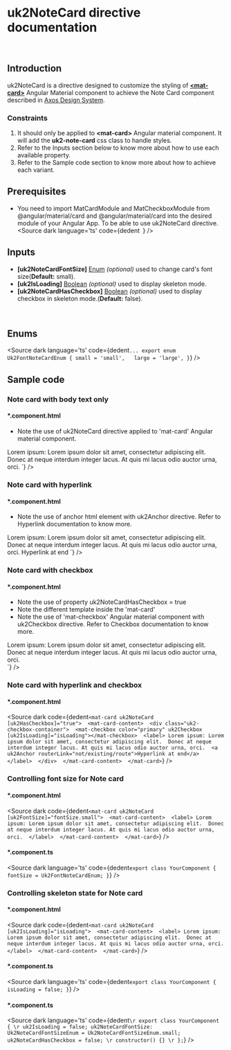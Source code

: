 <!-- Custom-MDX-Documentation.mdx -->

# uk2NoteCard directive documentation
<br/>


## Introduction
<p>
  uk2NoteCard is a directive designed to customize the styling of <a href="https://v15.material.angular.io/components/card/overview" target="_blank"><strong>&lt;mat-card&gt;</strong></a> Angular Material component to achieve the Note Card component described in <a href="https://www.figma.com/file/xNJe50LNYYGhQ1Q1C3zs4b/👷‍♂️-Framework-Core---Web-2.0?node-id=673%3A8530&t=xMrnsOGwiCJ12o4x-0"  target="_blank">Axos Design System</a>.
</p>

### Constraints
<ol>
  <li>
    It should only be applied to <strong>&lt;mat-card&gt;</strong> Angular material component. It will add the <strong>uk2-note-card</strong> css class to handle styles.
  </li>
  <li>
    Refer to the Inputs section below to know more about how to use each available property.
  </li>
  <li>
    Refer to the Sample code section to know more about how to achieve each variant.
  </li>
</ol>

## Prerequisites

<DirectivesPrerequisitesDocsLayout></DirectivesPrerequisitesDocsLayout>

- You need to import MatCardModule and MatCheckboxModule from @angular/material/card and @angular/material/card into the desired module of your Angular App. To be able to use uk2NoteCard directive.
<Source
  dark
  language='ts'
  code={dedent`
  `}
/>

## Inputs
<ul>
  <li><strong>[uk2NoteCardFontSize]</strong> <u>Enum</u> <i>(optional)</i> used to change card's font size(<strong>Default:</strong> small).</li>
  <li><strong>[uk2IsLoading]</strong> <u>Boolean</u> <i>(optional)</i> used to display skeleton mode.</li>
  <li><strong>[uk2NoteCardHasCheckbox]</strong> <u>Boolean</u> <i>(optional)</i> used to display checkbox in skeleton mode.(<strong>Default:</strong> false).</li>
</ul>
<br/>

## Enums
<Source
  dark
  language='ts'
  code={dedent`
    ...
    export enum Uk2FontNoteCardEnum {
      small = 'small',  
      large = 'large',
    }
  `}
/>

## Sample code

### Note card with body text only
  
#### *.component.html
<ul><li>Note the use of uk2NoteCard directive applied to 'mat-card' Angular material component.</li></ul>
<Source
  dark
  code={dedent`
   <mat-card uk2NoteCard> 
    <mat-card-content> 
      <label> Lorem ipsum: Lorem ipsum dolor sit amet, consectetur adipiscing elit. 
              Donec at neque interdum integer lacus. 
              At quis mi lacus odio auctor urna, orci. 
      </label> 
    </mat-card-content> 
  </mat-card>
  `}
/>
<br/>

### Note card with hyperlink
  
#### *.component.html
<ul>
  <li> Note the use of anchor html element with uk2Anchor directive. 
       Refer to Hyperlink documentation to know more.
  </li>
</ul>
<Source
  dark
  code={dedent`
    <mat-card uk2NoteCard> 
      <mat-card-content> 
        <label> 
          Lorem ipsum: Lorem ipsum dolor sit amet, consectetur adipiscing elit. 
          Donec at neque interdum integer lacus. At quis mi lacus odio auctor urna, orci. 
          <a uk2Anchor routerLink="not/exiting/route">Hyperlink at end</a> 
        </label> 
      </mat-card-content> 
    </mat-card>
  `}
/>
<br/>

### Note card with checkbox
  
#### *.component.html
<ul>
  <li>Note the use of property uk2NoteCardHasCheckbox = true</li>
  <li>Note the different template inside the 'mat-card' </li>
  <li>Note the use of 'mat-checkbox' Angular material component with uk2Checkbox directive. Refer to Checkbox documentation to know more.</li>
</ul>
<Source
  dark
  code={dedent`
    <mat-card uk2NoteCard [uk2HasCheckbox]="true"> 
      <mat-card-content> 
        <div class="uk2-checkbox-container"> 
          <mat-checkbox color="primary" uk2Checkbox [uk2IsLoading]="isLoading"></mat-checkbox> 
            <label> Lorem ipsum: Lorem ipsum dolor sit amet, consectetur adipiscing elit. 
                    Donec at neque interdum integer lacus. At quis mi lacus odio auctor urna, orci. 
            </label> 
          </div> 
        </mat-card-content> 
      </mat-card>
  `}
/>
<br/>


### Note card with hyperlink and checkbox
  
#### *.component.html
<Source
  dark
  code={dedent`
    <mat-card uk2NoteCard [uk2HasCheckbox]="true"> 
      <mat-card-content> 
        <div class="uk2-checkbox-container"> 
          <mat-checkbox color="primary" uk2Checkbox [uk2IsLoading]="isLoading"></mat-checkbox> 
            <label> Lorem ipsum: Lorem ipsum dolor sit amet, consectetur adipiscing elit. 
                    Donec at neque interdum integer lacus. At quis mi lacus odio auctor urna, orci. 
                    <a uk2Anchor routerLink="not/existing/route">Hyperlink at end</a> 
            </label> 
          </div> 
        </mat-card-content> 
      </mat-card>
  `}
/>
<br/>

### Controlling font size for Note card
#### *.component.html
<Source
  dark
  code={dedent`
    <mat-card uk2NoteCard [uk2FontSize]="fontSize.small"> 
      <mat-card-content> 
        <label> Lorem ipsum: Lorem ipsum dolor sit amet, consectetur adipiscing elit. 
                Donec at neque interdum integer lacus. At quis mi lacus odio auctor urna, orci. 
        </label> 
      </mat-card-content> 
    </mat-card>
  `}
/>
#### *.component.ts
<Source
  dark
  language='ts'
  code={dedent`
      export class YourComponent { fontSize = Uk2FontNoteCardEnum; }
  `}
/>
<br/>

### Controlling skeleton state for Note card
#### *.component.html
<Source
  dark
  code={dedent`
    <mat-card uk2NoteCard [uk2IsLoading]="isLoading"> 
      <mat-card-content> 
        <label> Lorem ipsum: Lorem ipsum dolor sit amet, consectetur adipiscing elit. 
                Donec at neque interdum integer lacus. At quis mi lacus odio auctor urna, orci. 
        </label> 
      </mat-card-content> 
    </mat-card>
  `}
/>
#### *.component.ts
<Source
  dark
  language='ts'
  code={dedent`
      export class YourComponent { isLoading = false; }
  `}
/>
<br/>



#### *.component.ts
<Source
  dark
  language='ts'
  code={dedent`
    \r
    export class YourComponent {
      \r
      uk2IsLoading = false;
      uk2NoteCardFontSize: Uk2NoteCardFontSizeEnum = Uk2NoteCardFontSizeEnum.small;
      uk2NoteCardHasCheckbox = false;
      \r
      constructor() {}
      \r
    };
  `}
/>
<br/>
